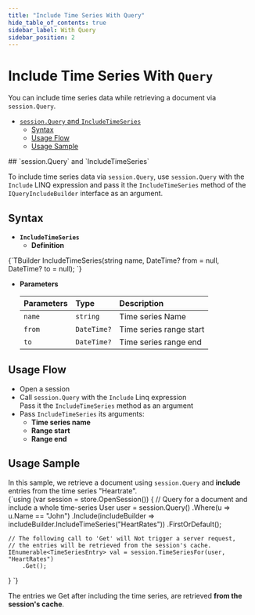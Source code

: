 ```yaml
---
title: "Include Time Series With Query"
hide_table_of_contents: true
sidebar_label: With Query
sidebar_position: 2
---
```



# Include Time Series With `Query`
<Admonition type="note" title="Note">

You can include time series data while retrieving a document via `session.Query`.  

* [`session.Query` and `IncludeTimeSeries`](../../../../../document-extensions/timeseries/client-api/session/include/with-session-query.mdx#sessionquery-and-includetimeseries)  
   * [Syntax](../../../../../document-extensions/timeseries/client-api/session/include/with-session-query.mdx#syntax)  
   * [Usage Flow](../../../../../document-extensions/timeseries/client-api/session/include/with-session-query.mdx#usage-flow)  
   * [Usage Sample](../../../../../document-extensions/timeseries/client-api/session/include/with-session-query.mdx#usage-sample)  

</Admonition>
## `session.Query` and `IncludeTimeSeries`

To include time series data via `session.Query`, use `session.Query` 
with the `Include` LINQ expression and pass it the `IncludeTimeSeries` 
method of the `IQueryIncludeBuilder` interface as an argument.  



## Syntax

* **`IncludeTimeSeries`**  
   * **Definition**  
<TabItem value="IncludeTimeSeries-definition" label="IncludeTimeSeries-definition">
<CodeBlock language="csharp">
{`TBuilder IncludeTimeSeries(string name, DateTime? from = null, DateTime? to = null);
`}
</CodeBlock>
</TabItem>

   * **Parameters**  

        | Parameters | Type | Description |
        |:-------------|:-------------|:-------------|
        | `name` | `string` | Time series Name |
        | `from` | `DateTime?` | Time series range start |
        | `to` | `DateTime?` | Time series range end |



## Usage Flow

* Open a session  
* Call `session.Query` with the `Include` Linq expression  
  Pass it the `IncludeTimeSeries` method as an argument  
* Pass `IncludeTimeSeries` its arguments:  
   * **Time series name**  
   * **Range start**  
   * **Range end**  



## Usage Sample

In this sample, we retrieve a document using `session.Query` and 
**include** entries from the time series "Heartrate".  
<TabItem value="timeseries_region_Query-Document-And-Include-TimeSeries" label="timeseries_region_Query-Document-And-Include-TimeSeries">
<CodeBlock language="csharp">
{`using (var session = store.OpenSession())
\{
    // Query for a document and include a whole time-series
    User user = session.Query<User>()
        .Where(u => u.Name == "John")
        .Include(includeBuilder => includeBuilder.IncludeTimeSeries("HeartRates"))
        .FirstOrDefault();

    // The following call to 'Get' will Not trigger a server request,  
    // the entries will be retrieved from the session's cache.  
    IEnumerable<TimeSeriesEntry> val = session.TimeSeriesFor(user, "HeartRates")
        .Get();
\}
`}
</CodeBlock>
</TabItem>

The entries we Get after including the time series, are retrieved 
**from the session's cache**.  



